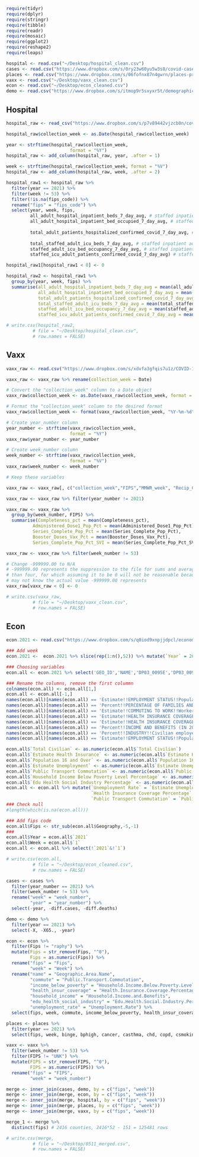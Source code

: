 ```r
require(tidyr)
require(dplyr)
require(stringr)
require(tibble)
require(readr)
require(mosaic)
require(ggplot2)
require(reshape2)
require(leaps)
```

```r
hospital <- read.csv("~/Desktop/hospital_clean.csv")
cases <- read.csv("https://www.dropbox.com/s/0ry23w60yu5w3s8/covid-cases-deaths-cleaned.csv?dl=1")
places <- read.csv("https://www.dropbox.com/s/06fofnx87n4gwrn/places-project-chronic-diseases-cleaned.csv?dl=1")
vaxx <- read.csv("~/Desktop/vaxx_clean.csv")
econ <- read.csv("~/Desktop/econ_cleaned.csv")
demo <- read.csv("https://www.dropbox.com/s/itmop9r5sxyxr5t/demographic-final.csv?dl=1")
```

## Hospital
```r
hospital_raw <- read_csv("https://www.dropbox.com/s/p7v89442vjzcb0n/covid-19_reported_patient_impact_and_hospital_capacity_by_facility.csv?dl=1")

hospital_raw$collection_week <- as.Date(hospital_raw$collection_week)

year <- strftime(hospital_raw$collection_week, 
                        format = "%Y")
hospital_raw <- add_column(hospital_raw, year, .after = 1)

week <- strftime(hospital_raw$collection_week, format = "%V")
hospital_raw <- add_column(hospital_raw, week, .after = 2)

hospital_raw1 <- hospital_raw %>%
  filter(year == 2021) %>%
  filter(week != 53) %>%
  filter(!is.na(fips_code)) %>%
  rename("fips" = "fips_code") %>%
  select(year, week, fips, 
         all_adult_hospital_inpatient_beds_7_day_avg, # staffed inpatient adult beds
         all_adult_hospital_inpatient_bed_occupied_7_day_avg, # staffed inpatient adult bed that are occupied
         
         total_adult_patients_hospitalized_confirmed_covid_7_day_avg, # COVID, hospitalized adults
         
         total_staffed_adult_icu_beds_7_day_avg, # staffed inpatient adult ICU beds
         staffed_adult_icu_bed_occupancy_7_day_avg, # staffed inpatient adult ICU beds that are occupied
         staffed_icu_adult_patients_confirmed_covid_7_day_avg) # staffed inpatient adult ICU beds occupied by COVID

hospital_raw1[hospital_raw1 < 0] <- 0

hospital_raw2 <- hospital_raw1 %>%
  group_by(year, week, fips) %>% 
  summarise(all_adult_hospital_inpatient_beds_7_day_avg = mean(all_adult_hospital_inpatient_beds_7_day_avg),
            all_adult_hospital_inpatient_bed_occupied_7_day_avg = mean(all_adult_hospital_inpatient_bed_occupied_7_day_avg),
            total_adult_patients_hospitalized_confirmed_covid_7_day_avg = mean(total_adult_patients_hospitalized_confirmed_covid_7_day_avg),
            total_staffed_adult_icu_beds_7_day_avg = mean(total_staffed_adult_icu_beds_7_day_avg),
            staffed_adult_icu_bed_occupancy_7_day_avg = mean(staffed_adult_icu_bed_occupancy_7_day_avg),
            staffed_icu_adult_patients_confirmed_covid_7_day_avg = mean(staffed_icu_adult_patients_confirmed_covid_7_day_avg))

# write.csv(hospital_raw2, 
          # file = "~/Desktop/hospital_clean.csv", 
          # row.names = FALSE)
```

## Vaxx
```r
vaxx_raw <- read.csv("https://www.dropbox.com/s/xdvfa3gfqis7u1z/COVID-19_Vaccinations_in_the_United_States_County.csv?dl=1")

vaxx_raw <- vaxx_raw %>% rename(collection_week = Date)

# Convert the "collection_week" column to a Date object
vaxx_raw$collection_week <- as.Date(vaxx_raw$collection_week, format = "%m/%d/%Y")

# Format the "collection_week" column to the desired format
vaxx_raw$collection_week <- format(vaxx_raw$collection_week, "%Y-%m-%d")

# Create year_number column
year_number <- strftime(vaxx_raw$collection_week, 
                        format = "%Y")
vaxx_raw$year_number <- year_number

# Create week_number column
week_number <- strftime(vaxx_raw$collection_week, 
                        format = "%V")
vaxx_raw$week_number <- week_number

# Keep these variables

vaxx_raw <- vaxx_raw[, c("collection_week","FIPS","MMWR_week", "Recip_County", "Recip_State","Completeness_pct","Administered_Dose1_Pop_Pct","Series_Complete_Pop_Pct", "Booster_Doses_Vax_Pct", "Series_Complete_Pop_Pct_SVI", "Booster_Doses_Vax_Pct_SVI", "week_number", "year_number")]

vaxx_raw <- vaxx_raw %>% filter(year_number != 2021)

vaxx_raw <- vaxx_raw %>%
  group_by(week_number, FIPS) %>%
  summarise(Completeness_pct = mean(Completeness_pct),
          Administered_Dose1_Pop_Pct = mean(Administered_Dose1_Pop_Pct),
          Series_Complete_Pop_Pct = mean(Series_Complete_Pop_Pct),
          Booster_Doses_Vax_Pct = mean(Booster_Doses_Vax_Pct),
          Series_Complete_Pop_Pct_SVI = mean(Series_Complete_Pop_Pct_SVI))

vaxx_raw <- vaxx_raw %>% filter(week_number != 53)

# Change -999999.00 to N/A
# -999999.00 represents the suppression to the file for sums and averages less 
# than four, for which assuming it to be 0 will not be reasonable because we 
# may not know the actual value -999999.00 represents
vaxx_raw[vaxx_raw < 0] <- 0

# write.csv(vaxx_raw, 
          # file = "~/Desktop/vaxx_clean.csv", 
          # row.names = FALSE)
```

## Econ
```r
econ.2021 <- read.csv("https://www.dropbox.com/s/q0iod9xnpjjdpcl/economic-characteristics-2021.csv?dl=1")

### Add week
econ.2021 <-  econ.2021 %>% slice(rep(1:n(),52)) %>% mutate(`Year` = 2021, Week = rep(1:52,each = 3222))

### Choosing variables 
econ.all <- econ.2021 %>% select('GEO_ID','NAME','DP03_0095E','DP03_0096E','DP03_0001E','DP03_0005E','DP03_0021E','DP03_0119PE','DP03_0095PE','DP03_0051PE','DP03_0042PE','Year','Week') 

### Rename the columns, remove the first colummn
colnames(econ.all) <- econ.all[1,]
econ.all <- econ.all[-1,]
names(econ.all)[names(econ.all) == 'Estimate!!EMPLOYMENT STATUS!!Population 16 years and over!!In labor force!!Civilian labor force!!Unemployed'] <- 'Estimate Unemployment'
names(econ.all)[names(econ.all) == 'Percent!!PERCENTAGE OF FAMILIES AND PEOPLE WHOSE INCOME IN THE PAST 12 MONTHS IS BELOW THE POVERTY LEVEL!!All families'] <- 'Household Income Below Poverty Level Percentage'
names(econ.all)[names(econ.all) == 'Estimate!!COMMUTING TO WORK!!Workers 16 years and over!!Public transportation (excluding taxicab)'] <- 'Public Transport Commutation'
names(econ.all)[names(econ.all) == 'Estimate!!HEALTH INSURANCE COVERAGE!!Civilian noninstitutionalized population'] <- 'Total Civilian'
names(econ.all)[names(econ.all) == 'Estimate!!HEALTH INSURANCE COVERAGE!!Civilian noninstitutionalized population!!With health insurance coverage'] <- 'Estimate Health Insurance'
names(econ.all)[names(econ.all) == 'Percent!!INCOME AND BENEFITS (IN 2021 INFLATION-ADJUSTED DOLLARS)!!Total households'] <- 'Household Income and Benefits'
names(econ.all)[names(econ.all) == 'Percent!!INDUSTRY!!Civilian employed population 16 years and over!!Educational services, and health care and social assistance'] <- 'Edu Health Social Industry Percentage'
names(econ.all)[names(econ.all) == 'Estimate!!EMPLOYMENT STATUS!!Population 16 years and over'] <- 'Population 16 and Over'

econ.all$`Total Civilian` <- as.numeric(econ.all$`Total Civilian`)
econ.all$`Estimate Health Insurance` <- as.numeric(econ.all$`Estimate Health Insurance`)
econ.all$`Population 16 and Over` <- as.numeric(econ.all$`Population 16 and Over`)
econ.all$`Estimate Unemployment` <- as.numeric(econ.all$`Estimate Unemployment`)
econ.all$`Public Transport Commutation` <- as.numeric(econ.all$`Public Transport Commutation`)
econ.all$`Household Income Below Poverty Level Percentage` <- as.numeric(econ.all$`Household Income Below Poverty Level Percentage`)
econ.all$`Edu Health Social Industry Percentage` <- as.numeric(econ.all$`Edu Health Social Industry Percentage`)
econ.all <- econ.all %>% mutate(`Unemployment Rate` = `Estimate Unemployment`/`Population 16 and Over`,
                                `Health Insurance Coverage Percentage` = `Estimate Health Insurance`/`Total Civilian`,
                                `Public Transport Commutation` = `Public Transport Commutation`/`Population 16 and Over`)
### Check null
#length(which(is.na(econ.all)))

### Add fips code 
econ.all$Fips <- str_sub(econ.all$Geography,-5,-1)
###
econ.all$Year = econ.all$`2021`
econ.all$Week = econ.all$`1`
econ.all <- econ.all %>% select(!`2021`&!`1`)

# write.csv(econ.all, 
          # file = "~/Desktop/econ_cleaned.csv", 
          # row.names = FALSE)
```

```r
cases <- cases %>%
  filter(year_number == 2021) %>%
  filter(week_number != 53) %>%
  rename("week" = "week_number",
         "year" = "year_number") %>%
  select(-year, -diff.cases, -diff.deaths)

demo <- demo %>%
  filter(year == 2021) %>%
  select(-X, -X65., -year)

econ <- econ %>%
  filter(Fips != "raphy") %>%
  mutate(Fips = str_remove(Fips, "^0"),
         Fips = as.numeric(Fips)) %>%
  rename("fips" = "Fips",
         "week" = "Week") %>%
  rename("name" = "Geographic.Area.Name",
         "commute" = "Public.Transport.Commutation",
         "income_below_poverty" = "Household.Income.Below.Poverty.Level.Percentage",
         "health_insur_coverage" = "Health.Insurance.Coverage.Percentage",
         "household_income" = "Household.Income.and.Benefits",
         "edu_health_social_industry" = "Edu.Health.Social.Industry.Percentage",
         "unemployment_rate" = "Unemployment.Rate") %>%
  select(fips, week, commute, income_below_poverty, health_insur_coverage, household_income, edu_health_social_industry, unemployment_rate)

places <- places %>%
  filter(year == 2021) %>%
  select(fips, week, binge, bphigh, cancer, casthma, chd, copd, csmoking, diabetes, highchol, lpa, obesity, sleep)

vaxx <- vaxx %>%
  filter(week_number != 53) %>%
  filter(FIPS != "UNK") %>%
  mutate(FIPS = str_remove(FIPS, "^0"),
         FIPS = as.numeric(FIPS)) %>%
  rename("fips" = "FIPS",
         "week" = "week_number")
```

```r
merge <- inner_join(cases, demo, by = c("fips", "week"))
merge <- inner_join(merge, econ, by = c("fips", "week"))
merge <- inner_join(merge, hospital, by = c("fips", "week"))
merge <- inner_join(merge, places, by = c("fips", "week"))
merge <- inner_join(merge, vaxx, by = c("fips", "week"))

merge_1 <- merge %>%
  distinct(fips) # 2416 counties, 2416*52 - 151 = 125481 rows

# write.csv(merge, 
          # file = "~/Desktop/0511_merged.csv", 
          # row.names = FALSE)
```